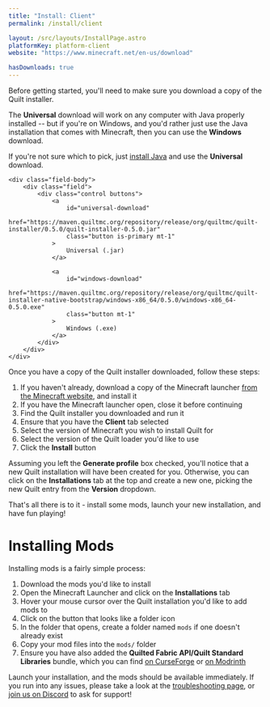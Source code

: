 ```yaml
---
title: "Install: Client"
permalink: /install/client

layout: /src/layouts/InstallPage.astro
platformKey: platform-client
website: "https://www.minecraft.net/en-us/download"

hasDownloads: true
---
```



Before getting started, you'll need to make sure you download a copy of the Quilt installer.

The **Universal** download will work on any computer with Java properly installed -- but if you're on Windows, and you'd rather just use the Java installation that comes with Minecraft, then you can use the **Windows** download.

If you're not sure which to pick, just [install Java](https://java.com/en/download) and use the **Universal** download.

<div class="field is-horizontal">
	<InstallerVersion />

	<div class="field-body">
		<div class="field">
			<div class="control buttons">
				<a
					id="universal-download"
					href="https://maven.quiltmc.org/repository/release/org/quiltmc/quilt-installer/0.5.0/quilt-installer-0.5.0.jar"
					class="button is-primary mt-1"
				>
					Universal (.jar)
				</a>

				<a
					id="windows-download"
					href="https://maven.quiltmc.org/repository/release/org/quiltmc/quilt-installer-native-bootstrap/windows-x86_64/0.5.0/windows-x86_64-0.5.0.exe"
					class="button mt-1"
				>
					Windows (.exe)
				</a>
			</div>
		</div>
	</div>
</div>

Once you have a copy of the Quilt installer downloaded, follow these steps:

1. If you haven't already, download a copy of the Minecraft launcher [from the Minecraft website](https://www.minecraft.net/en-us/download), and install it
2. If you have the Minecraft launcher open, close it before continuing
3. Find the Quilt installer you downloaded and run it
4. Ensure that you have the **Client** tab selected
5. Select the version of Minecraft you wish to install Quilt for
6. Select the version of the Quilt loader you'd like to use
7. Click the **Install** button

Assuming you left the **Generate profile** box checked, you'll notice that a new Quilt installation will have been created for you. Otherwise, you can click on the **Installations** tab at the top and create a new one, picking the new Quilt entry from the **Version** dropdown.

That's all there is to it - install some mods, launch your new installation, and have fun playing!

# Installing Mods

Installing mods is a fairly simple process:

1. Download the mods you'd like to install
2. Open the Minecraft Launcher and click on the **Installations** tab
3. Hover your mouse cursor over the Quilt installation you'd like to add mods to
4. Click on the button that looks like a folder icon
5. In the folder that opens, create a folder named `mods` if one doesn't already exist
6. Copy your mod files into the `mods/` folder
7. Ensure you have also added the **Quilted Fabric API/Quilt Standard Libraries** bundle, which you can find [on CurseForge](https://www.curseforge.com/minecraft/mc-mods/qsl) or [on Modrinth](https://modrinth.com/mod/qsl)

Launch your installation, and the mods should be available immediately. If you run into any issues, please take a look at the [troubleshooting page](/en/usage/troubleshooting), or [join us on Discord](https://discord.quiltmc.org) to ask for support!
